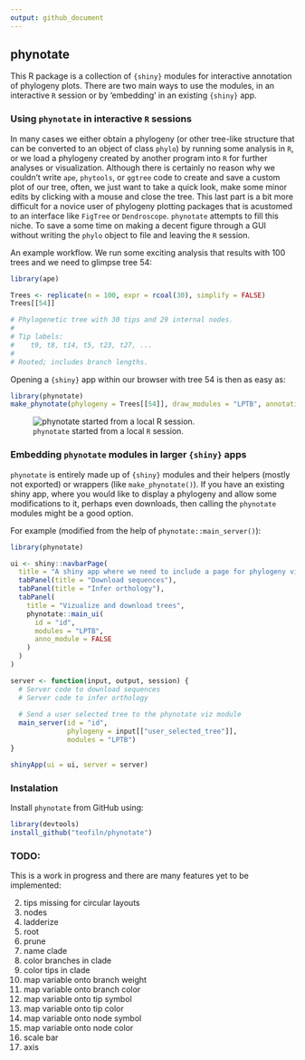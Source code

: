 ```yaml
---
output: github_document
---
```


## phynotate

This R package is a collection of `{shiny}` modules for interactive annotation of phylogeny plots. There are two main ways to use the modules, in an interactive `R` session or by 'embedding' in an existing `{shiny}` app.

### Using `phynotate` in interactive `R` sessions

In many cases we either obtain a phylogeny (or other tree-like structure that can be converted to an object of class `phylo`) by running some analysis in `R`, or we load a phylogeny created by another program into `R` for further analyses or visualization. Although there is certainly no reason why we couldn't write `ape`, `phytools`, or `ggtree` code to create and save a custom plot of our tree, often, we just want to take a quick look, make some minor edits by clicking with a mouse and close the tree. This last part is a bit more difficult for a novice user of phylogeny plotting packages that is acustomed to an interface like `FigTree` or `Dendroscope`. `phynotate` attempts to fill this niche. To save a some time on making a decent figure through a GUI without writing the `phylo` object to file and leaving the `R` session.

An example workflow. We run some exciting analysis that results with 100 trees and we need to glimpse tree 54: 

```r
library(ape)

Trees <- replicate(n = 100, expr = rcoal(30), simplify = FALSE)
Trees[[54]]

# Phylogenetic tree with 30 tips and 29 internal nodes.
# 
# Tip labels:
#	 t9, t8, t14, t5, t23, t27, ...
#
# Rooted; includes branch lengths.
```

Opening a `{shiny}` app within our browser with tree 54 is then as easy as:

```r
library(phynotate)
make_phynotate(phylogeny = Trees[[54]], draw_modules = "LPTB", annotation_module = TRUE)
```

![`phynotate` started from a local `R` session.](man/figures/trees-54.png)

### Embedding `phynotate` modules in larger `{shiny}` apps

`phynotate` is entirely made up of `{shiny}` modules and their helpers (mostly not exported) or wrappers (like `make_phynotate()`). If you have an existing shiny app, where you would like to display a phylogeny and allow some modifications to it, perhaps even downloads, then calling the `phynotate` modules might be a good option. 

For example (modified from the help of `phynotate::main_server()`):

```r
library(phynotate)

ui <- shiny::navbarPage(
  title = "A shiny app where we need to include a page for phylogeny viz",
  tabPanel(title = "Download sequences"),
  tabPanel(title = "Infer orthology"),
  tabPanel(
    title = "Vizualize and download trees",
    phynotate::main_ui(
      id = "id",
      modules = "LPTB",
      anno_module = FALSE
    )
  )
)

server <- function(input, output, session) {
  # Server code to download sequences
  # Server code to infer orthology
  
  # Send a user selected tree to the phynotate viz module
  main_server(id = "id",
              phylogeny = input[["user_selected_tree"]],
              modules = "LPTB")
}

shinyApp(ui = ui, server = server)
```

### Instalation

Install `phynotate` from GitHub using:

```r
library(devtools)
install_github("teofiln/phynotate")
```

### TODO:

This is a work in progress and there are many features yet to be implemented:

2. tips missing for circular layouts
4. nodes 
5. ladderize
5. root
6. prune
6. name clade
7. color branches in clade
8. color tips in clade
9. map variable onto branch weight
10. map variable onto branch color
11. map variable onto tip symbol
12. map variable onto tip color
11. map variable onto node symbol
12. map variable onto node color
13. scale bar
14. axis